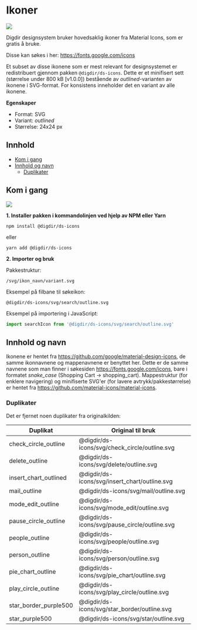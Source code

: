 
<Meta title="Ikoner" />

# Ikoner
[![](https://img.shields.io/npm/v/@digdir/ds-icons?label=@digdir/ds-icons&color=0051be)](https://www.npmjs.com/package/@digdir/ds-icons)

Digdir designsystem bruker hovedsaklig ikoner fra Material Icons, som er gratis å bruke.

Disse kan søkes i her: https://fonts.google.com/icons

Et subset av disse ikonene som er mest relevant for designsystemet er redistribuert gjennom pakken `@digdir/ds-icons`.
Dette er et minifisert sett (størrelse under 800 kB [v1.0.0]) bestående av *outlined*-varianten av ikonene i SVG-format.
For konsistens inneholder det en variant av alle ikonene.

**Egenskaper**

* Format: SVG
* Variant: *outlined*
* Størrelse: 24x24 px

## Innhold

- [Kom i gang](#kom-i-gang)
- [Innhold og navn](#innhold-og-navn)
  - [Duplikater](#duplikater)


## Kom i gang
[![](https://img.shields.io/npm/dm/@digdir/ds-icons.svg)](https://www.npmjs.com/package/@digdir/ds-icons)

**1. Installer pakken i kommandolinjen ved hjelp av NPM eller Yarn**

`npm install @digdir/ds-icons`

eller

`yarn add @digdir/ds-icons`

**2. Importer og bruk**

Pakkestruktur:


`/svg/ikon_navn/variant.svg`

Eksempel på filbane til søkeikon:

`@digdir/ds-icons/svg/search/outline.svg`


Eksempel på importering i JavaScript:

```javascript
import searchIcon from '@digdir/ds-icons/svg/search/outline.svg'
```

## Innhold og navn


Ikonene er hentet fra https://github.com/google/material-design-icons, de samme ikonnavnene og mappenavnene er benyttet her.
Dette er de samme navnene som man finner i søkesiden https://fonts.google.com/icons, bare i formatet *snake_case* (Shopping Cart -> shopping_cart).
Mappestruktur (for enklere navigering) og minifiserte SVG'er (for lavere avtrykk/pakkestørrelse) er hentet fra https://github.com/material-icons/material-icons.

### Duplikater

Det er fjernet noen duplikater fra originalkilden:

Duplikat | Original til bruk
-- | --
check_circle_outline  | @digdir/ds-icons/svg/check_circle/outline.svg
delete_outline        | @digdir/ds-icons/svg/delete/outline.svg
insert_chart_outlined | @digdir/ds-icons/svg/insert_chart/outline.svg
mail_outline          | @digdir/ds-icons/svg/mail/outline.svg        
mode_edit_outline     | @digdir/ds-icons/svg/mode_edit/outline.svg 
pause_circle_outline  | @digdir/ds-icons/svg/pause_circle/outline.svg
people_outline        | @digdir/ds-icons/svg/people/outline.svg 
person_outline        | @digdir/ds-icons/svg/person/outline.svg
pie_chart_outline     | @digdir/ds-icons/svg/pie_chart/outline.svg
play_circle_outline   | @digdir/ds-icons/svg/play_circle/outline.svg
star_border_purple500 | @digdir/ds-icons/svg/star_border/outline.svg
star_purple500        | @digdir/ds-icons/svg/star/outline.svg
